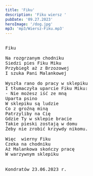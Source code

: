 ```yaml
---
title: 'Fiku'
description: 'Fiku wiersz '
pubDate: '09.27.2023'
heroImage: '/dog.jpg'
mp3: 'mp3/Wiersz-Fiku.mp3'
---
```

<pre>

Fiku

Na rozgrzanym chodniku
Siedzi pies Fiku Miku
Przybiegł aż z Brzozowej
I szuka Pani Malankowej

Wyszła rano do pracy w sklepiku
I tłumaczyła uparcie Fiku Miku:
- Nie możesz iść ze mną
Uparta psino
W sklepiku są ludzie 
Co z groźną miną 
Patrzyliby na Cię 
Gdzie Ty w sklepie bracie
Takie pieski zostają w domu 
Żeby nie zrobić krzywdy nikomu.

Więc  wierny Fiku
Czeka na chodniku
Aż Malankowa skończy pracę 
W warzywnym sklepiku


Kondratów 23.06.2023 r.


</pre>

